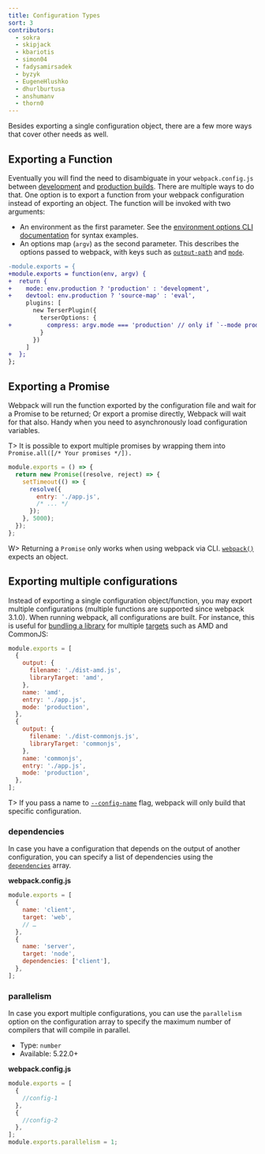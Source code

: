 ```yaml
---
title: Configuration Types
sort: 3
contributors:
  - sokra
  - skipjack
  - kbariotis
  - simon04
  - fadysamirsadek
  - byzyk
  - EugeneHlushko
  - dhurlburtusa
  - anshumanv
  - thorn0
---
```


Besides exporting a single configuration object, there are a few more ways that cover other needs as well.

## Exporting a Function

Eventually you will find the need to disambiguate in your `webpack.config.js` between [development](/guides/development) and [production builds](/guides/production). There are multiple ways to do that. One option is to export a function from your webpack configuration instead of exporting an object. The function will be invoked with two arguments:

- An environment as the first parameter. See the [environment options CLI documentation](/api/cli/#environment-options) for syntax examples.
- An options map (`argv`) as the second parameter. This describes the options passed to webpack, with keys such as [`output-path`](/api/cli/#flags) and [`mode`](/api/cli/#flags).

```diff
-module.exports = {
+module.exports = function(env, argv) {
+  return {
+    mode: env.production ? 'production' : 'development',
+    devtool: env.production ? 'source-map' : 'eval',
     plugins: [
       new TerserPlugin({
         terserOptions: {
+          compress: argv.mode === 'production' // only if `--mode production` was passed
         }
       })
     ]
+  };
};
```

## Exporting a Promise

Webpack will run the function exported by the configuration file and wait for a Promise to be returned; Or export a promise directly, Webpack will wait for that also. Handy when you need to asynchronously load configuration variables.

T> It is possible to export multiple promises by wrapping them into `Promise.all([/* Your promises */]).`

```js
module.exports = () => {
  return new Promise((resolve, reject) => {
    setTimeout(() => {
      resolve({
        entry: './app.js',
        /* ... */
      });
    }, 5000);
  });
};
```

W> Returning a `Promise` only works when using webpack via CLI. [`webpack()`](/api/node/#webpack) expects an object.

## Exporting multiple configurations

Instead of exporting a single configuration object/function, you may export multiple configurations (multiple functions are supported since webpack 3.1.0). When running webpack, all configurations are built. For instance, this is useful for [bundling a library](/guides/author-libraries) for multiple [targets](/configuration/output/#outputlibrarytarget) such as AMD and CommonJS:

```js
module.exports = [
  {
    output: {
      filename: './dist-amd.js',
      libraryTarget: 'amd',
    },
    name: 'amd',
    entry: './app.js',
    mode: 'production',
  },
  {
    output: {
      filename: './dist-commonjs.js',
      libraryTarget: 'commonjs',
    },
    name: 'commonjs',
    entry: './app.js',
    mode: 'production',
  },
];
```

T> If you pass a name to [`--config-name`](/api/cli/#config-name) flag, webpack will only build that specific configuration.

### dependencies

In case you have a configuration that depends on the output of another configuration, you can specify a list of dependencies using the [`dependencies`](/configuration/other-options/#dependencies) array.

**webpack.config.js**

```js
module.exports = [
  {
    name: 'client',
    target: 'web',
    // …
  },
  {
    name: 'server',
    target: 'node',
    dependencies: ['client'],
  },
];
```

### parallelism

In case you export multiple configurations, you can use the `parallelism` option on the configuration array to specify the maximum number of compilers that will compile in parallel.

- Type: `number`
- Available: 5.22.0+

**webpack.config.js**

```javascript
module.exports = [
  {
    //config-1
  },
  {
    //config-2
  },
];
module.exports.parallelism = 1;
```
